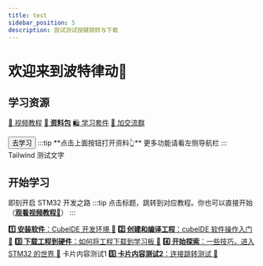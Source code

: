 ```yaml
---
title: test
sidebar_position: 5
description: 尝试测试按键跳转与下载
---
```



# 欢迎来到波特律动👏

## 学习资源


<div style={{ display: 'flex', gap: '1rem' }}>

  <a href="https://www.bilibili.com/video/BV12v4y1y7uV" class="source_card_button" target="_blank">📖 视频教程</a>
  <a href="\docs\stm32\resourcePack\" class="source_card_button" target="_blank">**📂 资料包**</a>
  <a href="https://e.tb.cn/h.TsMWC9ZLtCLGVM6?tk=SbjTe8X2Drd" class="source_card_button" target="_blank">🛍️ 学习套件</a>
  <a href="https://qm.qq.com/cgi-bin/qm/qr?k=xVtu48c13juNcr3ZTTF4CHkwQAPMhS7U&jump_from=webapi&authKey=cpI+g6vOr25bqMCR1CJHD7QzsCd/tK9DMxAkBuuitBgSe3Xj5UrMz2yDjYOzHgu6" class="source_card_button" target="_blank">📱 加交流群</a>


</div>
<div style={{ marginBottom: '20px' }}></div>
<Button icon="📘" href="https://example.com">去学习</Button>
:::tip
**点击上面按钮打开资料👆** 更多功能请看左侧导航栏
:::

<div class="text-blue-500 p-4">Tailwind 测试文字</div>

## 开始学习

即刻开启 STM32 开发之路
:::tip
点击标题，跳转到对应教程。你也可以直接开始 （<a href="https://www.bilibili.com/video/BV12v4y1y7uV" target="_blank">**观看视频教程🔗**</a>）
:::

<div style={{ display: 'grid', gap: '1rem' }}>
  <Card>
    <CardContent>
    <a href="/docs/stm32/getting-started/getting-started_InstalCube" target="_blank"><strong>1️⃣ 安装软件</strong>：CubeIDE 开发环境 🔗</a>
    </CardContent>
  </Card>

  <Card>
    <CardContent>
    <a href="/docs/stm32/getting-started/getting-started_software" target="_blank"><strong>2️⃣ 创建和编译工程</strong>：cubeIDE 软件操作入门 🔗</a>
    </CardContent>
  </Card>

  <Card>
    <CardContent>
    <a href="/docs/stm32/getting-started/getting-started_hardware" target="_blank"><strong>3️⃣ 下载工程到硬件</strong>：如何将工程下载到学习板 🔗</a>
    </CardContent>
  </Card>

  <Card>
    <CardContent>
    <a href="/docs/stm32/getting-started/getting-started_finish" target="_blank"><strong>4️⃣ 开始探索</strong>：一些技巧，进入 STM32 的世界 🔗</a>
    </CardContent>
  </Card>

  <Card>
    <CardContent>
    卡片内容测试1
    </CardContent>
  </Card> 

  <Card>
    <CardContent>
    <a href="/docs/mydoc/testpage1" target="_blank"><strong>5️⃣ 卡片内容测试2</strong>：连接跳转测试 🔗</a>
    </CardContent>
  </Card>  
</div>